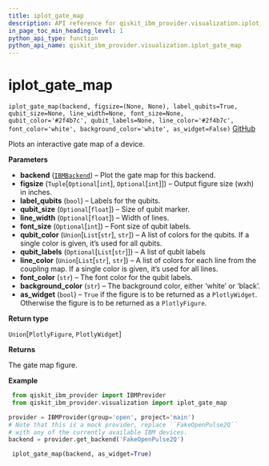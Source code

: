 ```yaml
---
title: iplot_gate_map
description: API reference for qiskit_ibm_provider.visualization.iplot_gate_map
in_page_toc_min_heading_level: 1
python_api_type: function
python_api_name: qiskit_ibm_provider.visualization.iplot_gate_map
---
```


<span id="iplot-gate-map" />

# iplot\_gate\_map

<span id="qiskit_ibm_provider.visualization.iplot_gate_map" />

`iplot_gate_map(backend, figsize=(None, None), label_qubits=True, qubit_size=None, line_width=None, font_size=None, qubit_color='#2f4b7c', qubit_labels=None, line_color='#2f4b7c', font_color='white', background_color='white', as_widget=False)` [GitHub](https://github.com/qiskit/qiskit-ibm-provider/tree/stable/0.9/qiskit_ibm_provider/visualization/interactive/gate_map.py "view source code")

Plots an interactive gate map of a device.

**Parameters**

*   **backend** ([`IBMBackend`](qiskit_ibm_provider.IBMBackend "qiskit_ibm_provider.ibm_backend.IBMBackend")) – Plot the gate map for this backend.
*   **figsize** (`Tuple`\[`Optional`\[`int`], `Optional`\[`int`]]) – Output figure size (wxh) in inches.
*   **label\_qubits** (`bool`) – Labels for the qubits.
*   **qubit\_size** (`Optional`\[`float`]) – Size of qubit marker.
*   **line\_width** (`Optional`\[`float`]) – Width of lines.
*   **font\_size** (`Optional`\[`int`]) – Font size of qubit labels.
*   **qubit\_color** (`Union`\[`List`\[`str`], `str`]) – A list of colors for the qubits. If a single color is given, it’s used for all qubits.
*   **qubit\_labels** (`Optional`\[`List`\[`str`]]) – A list of qubit labels
*   **line\_color** (`Union`\[`List`\[`str`], `str`]) – A list of colors for each line from the coupling map. If a single color is given, it’s used for all lines.
*   **font\_color** (`str`) – The font color for the qubit labels.
*   **background\_color** (`str`) – The background color, either ‘white’ or ‘black’.
*   **as\_widget** (`bool`) – `True` if the figure is to be returned as a `PlotlyWidget`. Otherwise the figure is to be returned as a `PlotlyFigure`.

**Return type**

`Union`\[`PlotlyFigure`, `PlotlyWidget`]

**Returns**

The gate map figure.

**Example**

```python
 from qiskit_ibm_provider import IBMProvider
 from qiskit_ibm_provider.visualization import iplot_gate_map

provider = IBMProvider(group='open', project='main')
# Note that this is a mock provider, replace ``FakeOpenPulse2Q``
# with any of the currently available IBM devices.
backend = provider.get_backend('FakeOpenPulse2Q')

 iplot_gate_map(backend, as_widget=True)
```

